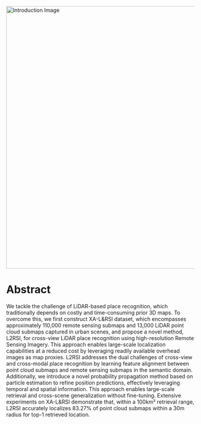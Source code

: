 <img src="/arxiv_introduction_new.jpg" alt="Introduction Image" width="700" style="display: block; margin-left: auto; margin-right: auto;" />

# Abstract

We tackle the challenge of LiDAR-based place recognition, which traditionally depends on costly and time-consuming prior 3D maps. 
To overcome this, we first construct XA-L&RSI dataset, which encompasses approximately 110,000 remote sensing submaps and 13,000 LiDAR point cloud submaps captured in urban scenes, and propose a novel method, L2RSI, for cross-view LiDAR place recognition using high-resolution Remote Sensing Imagery. This approach enables large-scale localization capabilities at a reduced cost by leveraging readily available overhead images as map proxies. L2RSI addresses the dual challenges of cross-view and cross-modal place recognition by learning feature alignment between point cloud submaps and remote sensing submaps in the semantic domain. Additionally, we introduce a novel probability propagation method based on particle estimation to refine position predictions, effectively leveraging temporal and spatial information. This approach enables large-scale retrieval and cross-scene generalization without fine-tuning. Extensive experiments on XA-L&RSI demonstrate that, within a 100km² retrieval range, L2RSI accurately localizes 83.27% of point cloud submaps within a 30m radius for top-1 retrieved location.
